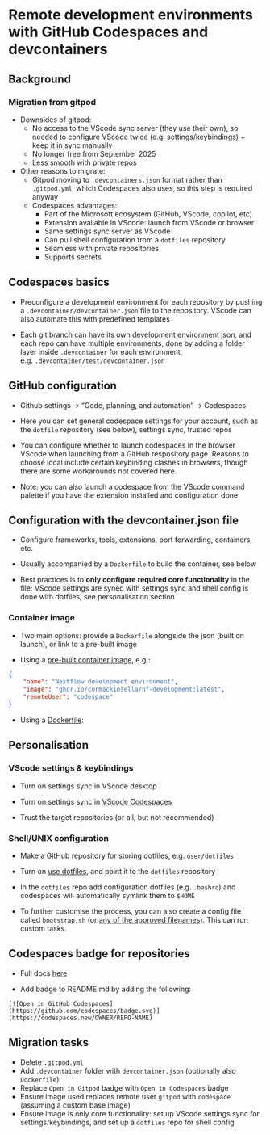 # Remote development environments with GitHub Codespaces and devcontainers

## Background

### Migration from gitpod

- Downsides of gitpod:
	- No access to the VScode sync server (they use their own), so needed to configure VScode twice (e.g. settings/keybindings) + keep it in sync manually
	- No longer free from September 2025
	- Less smooth with private repos

- Other reasons to migrate:
	- Gitpod moving to `.devcontainers.json` format rather than `.gitpod.yml`, which Codespaces also uses, so this step is required anyway
	- Codespaces advantages:
		- Part of the Microsoft ecosystem (GitHub, VScode, copilot, etc)
		- Extension available in VScode: launch from VScode or browser
		- Same settings sync server as VScode
		- Can pull shell configuration from a `dotfiles` repository
		- Seamless with private repositories
		- Supports secrets

## Codespaces basics

- Preconfigure a development environment for each repository by pushing a `.devcontainer/devcontainer.json` file to the repository. VScode can also automate this with predefined templates

- Each git branch can have its own development environment json, and each repo can have multiple environments, done by adding a folder layer inside `.devcontainer` for each environment, e.g. `.devcontainer/test/devcontainer.json`

## GitHub configuration

- Github settings -> "Code, planning, and automation" -> Codespaces

- Here you can set general codespace settings for your account, such as the `dotfile` repository (see below), settings sync, trusted repos

- You can configure whether to launch codespaces in the browser VScode when launching from a GitHub respository page. Reasons to choose local include certain keybinding clashes in browsers, though there are some workarounds not covered here.

- Note: you can also launch a codespace from the VScode command palette if you have the extension installed and configuration done

## Configuration with the devcontainer.json file

- Configure frameworks, tools, extensions, port forwarding, containers, etc.

- Usually accompanied by a `Dockerfile` to build the container, see below

- Best practices is to **only configure required core functionality** in the file: VScode settings are syned with settings sync and shell config is done with dotfiles, see personalisation section

### Container image

- Two main options: provide a `Dockerfile` alongside the json (built on launch), or link to a pre-built image

- Using a [pre-built container image](https://containers.dev/implementors/json_reference/#image-specific), e.g.:

```json

{
	"name": "Nextflow development environment",
	"image": "ghcr.io/cormackinsella/nf-development:latest",
	"remoteUser": "codespace"
}

```

- Using a [Dockerfile](https://containers.dev/implementors/json_reference/#compose-specific):

## Personalisation

### VScode settings & keybindings

- Turn on settings sync in VScode desktop

- Turn on settings sync in [VScode Codespaces](https://github.com/settings/codespaces)

- Trust the target repositories (or all, but not recommended)

### Shell/UNIX configuration

- Make a GitHub repository for storing dotfiles, e.g. `user/dotfiles`

- Turn on [use dotfiles](https://github.com/settings/codespaces), and point it to the `dotfiles` repository

- In the `dotfiles` repo add configuration dotfiles (e.g. `.bashrc`) and codespaces will automatically symlink them to `$HOME`

- To further customise the process, you can also create a config file called `bootstrap.sh` (or [any of the approved filenames](https://docs.github.com/en/codespaces/setting-your-user-preferences/personalizing-github-codespaces-for-your-account#dotfiles)). This can run custom tasks.

## Codespaces badge for repositories

- Full docs [here](https://docs.github.com/en/codespaces/setting-up-your-project-for-codespaces/setting-up-your-repository/facilitating-quick-creation-and-resumption-of-codespaces)

- Add badge to README.md by adding the following:

```
[![Open in GitHub Codespaces](https://github.com/codespaces/badge.svg)](https://codespaces.new/OWNER/REPO-NAME)
```

## Migration tasks

- Delete `.gitpod.yml`
- Add `.devcontainer` folder with `devcontainer.json` (optionally also `Dockerfile`)
- Replace `Open in Gitpod` badge with `Open in Codespaces` badge
- Ensure image used replaces remote user `gitpod` with `codespace` (assuming a custom base image)
- Ensure image is only core functionality: set up VScode settings sync for settings/keybindings, and set up a `dotfiles` repo for shell config
